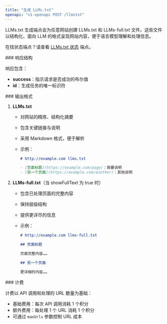 ```yaml
---
title: "生成 LLMs.txt"
openapi: "v1-openapi POST /llmstxt"
---
```


LLMs.txt 生成端点会为任意网站创建 LLMs.txt 和 LLMs-full.txt 文件。这些文件以结构化、面向 LLM 的格式呈现网站内容，便于语言模型理解和处理信息。

在找状态端点？请查看 [LLMs.txt 状态](/zh/api-reference/endpoint/llmstxt-get) 端点。

<div id="response-structure">
  ### 响应结构
</div>

响应包含：

* **success**：指示请求是否成功的布尔值
* **id**：生成任务的唯一标识符

<div id="output-format">
  ### 输出格式
</div>

1. **LLMs.txt**

   * 对网站的精炼、结构化摘要
   * 包含关键链接与说明
   * 采用 Markdown 格式，便于解析
   * 示例：

     ```markdown
     # http://example.com llms.txt

     - [页面标题](https://example.com/page)：简要说明
     - [另一个页面](https://example.com/another)：其他说明
     ```

2. **LLMs-full.txt**（当 showFullText 为 true 时）

   * 包含已处理页面的完整内容
   * 保持层级结构
   * 提供更详尽的信息
   * 示例：

     ```markdown
     # http://example.com llms-full.txt

     ## 页面标题

     页面完整内容……

     ## 另一个页面

     更详细的内容……
     ```

<div id="billing">
  ### 计费
</div>

计费以 API 调用和处理的 URL 数量为基础：

* 基础费用：每次 API 调用消耗 1 个积分
* 额外费用：每处理 1 个 URL 消耗 1 个积分
* 可通过 `maxUrls` 参数控制 URL 成本